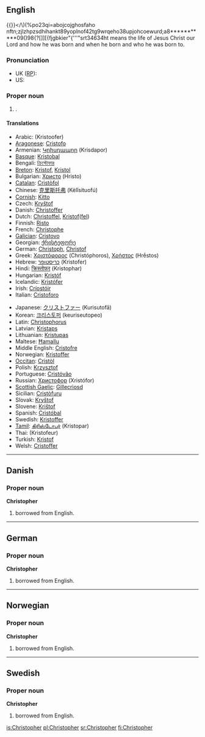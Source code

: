 {{wikipedia}}
==English==

<nowiki>{{}}</\)(%po23qi=abojcojghosfaho nftn;zjlzhpzsdhihankt89yoplnof42tg9wrqeho38upjohcoewurd;a8***********09()98{?[]][{fjgbkier"{'''"srt34634ht means the life of Jesus Christ our Lord and how he was born and when he born and who he was born to.

===Pronunciation===
*UK ([[w:Received Pronunciation|RP]]): {{IPA|/ˈkɹɪs.tə.fə/}}
*US: {{IPA|/ˈkɹɪs.tə.fɚ/}}

===Proper noun===
{{en-proper noun}}

# {{given name|male|from Greek|}}.

====Translations====
{{trans-top|a male given name}}
*Arabic: {{ARchar|[[كريستوفر]]}} (Kristoofer)
*[[Aragonese]]: [[Cristofo]]
*Armenian: [[Կրիսդապոր]] (Krisdapor)
*[[Basque]]: [[Kristobal]]
*Bengali: [[ক্রিস্টোফার]]
*[[Breton]]: [[Kristof]], [[Kristol]]
*Bulgarian: [[Христо]] (Hristo)
*[[Catalan]]: [[Cristòfol]]
*Chinese: [[克里斯托弗]] (Kèlǐsituofú)
*[[Cornish]]: [[Kitto]]
*Czech: [[Kryštof]]
*Danish: [[Christoffer]]
*Dutch: [[Christoffel]], [[Kristof]]([[Kristoffel|fel]])
*Finnish: [[Risto]]
*French: [[Christophe]]
*[[Galician]]: [[Cristovo]]
*Georgian: [[ქრისტეფორე]]
*German: [[Christoph]], [[Christof]]
*Greek: [[Χριστόφορος]] (Christóphoros), [[Χρήστος]] (Hrḗstos)
*Hebrew: [[כריסטופר]] (Kristofer)
*Hindi: [[क्रिस्तोफर]] (Kristophar)
*Hungarian: [[Kristóf]]
*Icelandic: [[Kristófer]]
*Irish: [[Críostóir]]
*Italian: [[Cristoforo]]
{{trans-mid}}
*Japanese: [[クリストファー]] (Kurisutofā)
*Korean: [[크리스토퍼]] (keuriseutopeo)
*Latin: [[Christophorus]]
*Latvian: [[Kristaps]]
*Lithuanian: [[Kristupas]]
*Maltese: [[Ħamallu]]
*Middle English: [[Cristofre]]
*Norwegian: [[Kristoffer]]
*[[Occitan]]: [[Cristòl]]
*Polish: [[Krzysztof]]
*Portuguese: [[Cristóvão]]
*Russian: [[Христофор]] (Xristófor)
*[[Scottish Gaelic]]: [[Gillecrìosd]]
*Sicilian: [[Cristòfuru]]
*Slovak: [[Kryštof]]
*Slovene: [[Krištof]]
*Spanish: [[Cristóbal]]
*Swedish: [[Kristoffer]]
*[[Tamil]]: [[கிரிஸ்டோபர்]] (Kristopar)
*Thai: {{THchar|[[คริสโตเฟอร์]]}} (Kristofeur)
*Turkish: [[Kristof]]
*Welsh: [[Cristoffer]]
{{trans-bottom}}

----

==Danish==

===Proper noun===
'''Christopher'''

# {{given name|male||da:}} borrowed from English.

----

==German==

===Proper noun===
'''Christopher'''

# {{given name|male||de:}} borrowed from English.

----

==Norwegian==

===Proper noun===
'''Christopher'''

# {{given name|male||no:}} borrowed from English.

----

==Swedish==

===Proper noun===
'''Christopher'''

# {{given name|male||sv:}} borrowed from English.

[[is:Christopher]]
[[pl:Christopher]]
[[sr:Christopher]]
[[fi:Christopher]]